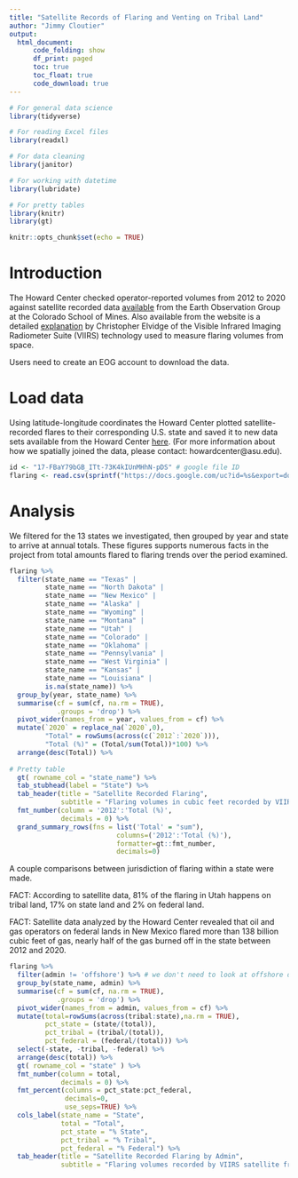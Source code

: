 ```yaml
---
title: "Satellite Records of Flaring and Venting on Tribal Land"
author: "Jimmy Cloutier"
output: 
  html_document:
      code_folding: show
      df_print: paged
      toc: true
      toc_float: true
      code_download: true
---
```




```r

# For general data science
library(tidyverse)

# For reading Excel files
library(readxl)

# For data cleaning
library(janitor)

# For working with datetime
library(lubridate)

# For pretty tables
library(knitr)
library(gt)

knitr::opts_chunk$set(echo = TRUE)

```

# Introduction

The Howard Center checked operator-reported volumes from 2012 to 2020 against satellite recorded data [available](https://eogdata.mines.edu/download_global_flare.html) from the Earth Observation Group at the Colorado School of Mines. Also available from the website is a detailed [explanation](http://www.mdpi.com/1996-1073/9/1/14) by Christopher Elvidge of the Visible Infrared Imaging Radiometer Suite (VIIRS) technology used to measure flaring volumes from space. 

Users need to create an EOG account to download the data. 

# Load data

Using latitude-longitude coordinates the Howard Center plotted satellite-recorded flares to their corresponding U.S. state and saved it to new data sets available from the Howard Center [here](https://drive.google.com/file/d/1Kh13rdkcBjCkQHEM3V2NFjeVMkqQ-Qxc/view?usp=sharing). (For more information about how we spatially joined the data, please contact: howardcenter@asu.edu). 

```r

id <- "17-FBaY79bGB_ITt-73K4kIUnMHhN-pDS" # google file ID
flaring <- read.csv(sprintf("https://docs.google.com/uc?id=%s&export=download", id))


```


# Analysis

We filtered for the 13 states we investigated, then grouped by year and state to arrive at annual totals. These figures supports numerous facts in the project from total amounts flared to flaring trends over the period examined.

```r

flaring %>%
  filter(state_name == "Texas" | 
         state_name == "North Dakota" | 
         state_name == "New Mexico" | 
         state_name == "Alaska" | 
         state_name == "Wyoming" | 
         state_name == "Montana" | 
         state_name == "Utah" | 
         state_name == "Colorado" | 
         state_name == "Oklahoma" |
         state_name == "Pennsylvania" | 
         state_name == "West Virginia" |
         state_name == "Kansas" |
         state_name == "Louisiana" | 
         is.na(state_name)) %>%
  group_by(year, state_name) %>%
  summarise(cf = sum(cf, na.rm = TRUE),
            .groups = 'drop') %>%
  pivot_wider(names_from = year, values_from = cf) %>%
  mutate(`2020` = replace_na(`2020`,0), 
         "Total" = rowSums(across(c(`2012`:`2020`))),
         "Total (%)" = (Total/sum(Total))*100) %>%
  arrange(desc(Total)) %>%
  
# Pretty table
  gt( rowname_col = "state_name") %>% 
  tab_stubhead(label = "State") %>%
  tab_header(title = "Satellite Recorded Flaring",
             subtitle = "Flaring volumes in cubic feet recorded by VIIRS satellite from 2012 - 2020") %>%
  fmt_number(column = '2012':'Total (%)',
             decimals = 0) %>%
  grand_summary_rows(fns = list('Total' = "sum"), 
                           columns=('2012':'Total (%)'), 
                           formatter=gt::fmt_number, 
                           decimals=0)

```


A couple comparisons between jurisdiction of flaring within a state were made. 

FACT: According to satellite data, 81% of the flaring in Utah happens on tribal land, 17% on state land and 2% on federal land.

FACT: Satellite data analyzed by the Howard Center revealed that oil and gas operators on federal lands in New Mexico flared more than 138 billion cubic feet of gas, nearly half of the gas burned off in the state between 2012 and 2020.


```r

flaring %>%
  filter(admin != 'offshore') %>% # we don't need to look at offshore drilling for this, since it's not associated with any state
  group_by(state_name, admin) %>%
  summarise(cf = sum(cf, na.rm = TRUE),
            .groups = 'drop') %>%
  pivot_wider(names_from = admin, values_from = cf) %>%
  mutate(total=rowSums(across(tribal:state),na.rm = TRUE),
         pct_state = (state/(total)),
         pct_tribal = (tribal/(total)),
         pct_federal = (federal/(total))) %>%
  select(-state, -tribal, -federal) %>%
  arrange(desc(total)) %>%
  gt( rowname_col = "state" ) %>%
  fmt_number(column = total,
             decimals = 0) %>%
  fmt_percent(columns = pct_state:pct_federal, 
              decimals=0, 
              use_seps=TRUE) %>%
  cols_label(state_name = "State",
             total = "Total",
             pct_state = "% State",
             pct_tribal = "% Tribal", 
             pct_federal = "% Federal") %>%
  tab_header(title = "Satellite Recorded Flaring by Admin",
             subtitle = "Flaring volumes recorded by VIIRS satellite from 2012 - 2020")
  

```











